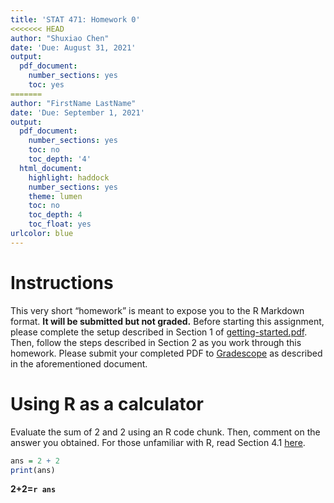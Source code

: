 ```yaml
---
title: 'STAT 471: Homework 0'
<<<<<<< HEAD
author: "Shuxiao Chen"
date: 'Due: August 31, 2021'
output:
  pdf_document:
    number_sections: yes
    toc: yes
=======
author: "FirstName LastName"
date: 'Due: September 1, 2021'
output:
  pdf_document:
    number_sections: yes
    toc: no
    toc_depth: '4'
  html_document:
    highlight: haddock
    number_sections: yes
    theme: lumen
    toc: no
    toc_depth: 4
    toc_float: yes
urlcolor: blue
---
```



# Instructions {-}

This very short "homework" is meant to expose you to the R Markdown format. **It will be submitted but not graded.** Before starting this assignment, please complete the setup described in Section 1 of [getting-started.pdf](https://github.com/Katsevich-Teaching/stat-471-fall-2021/blob/main/getting-started/getting-started.pdf). Then, follow the steps described in Section 2 as you work through this homework. Please submit your completed PDF to [Gradescope](https://www.gradescope.com/courses/285259) as described in the aforementioned document. 
  
# Using R as a calculator

Evaluate the sum of 2 and 2 using an R code chunk. Then, comment on the answer you obtained. For those unfamiliar with R, read Section 4.1 [here](https://r4ds.had.co.nz/workflow-basics.html#coding-basics).

```r
ans = 2 + 2
print(ans)
```

**2+2=`r ans`**